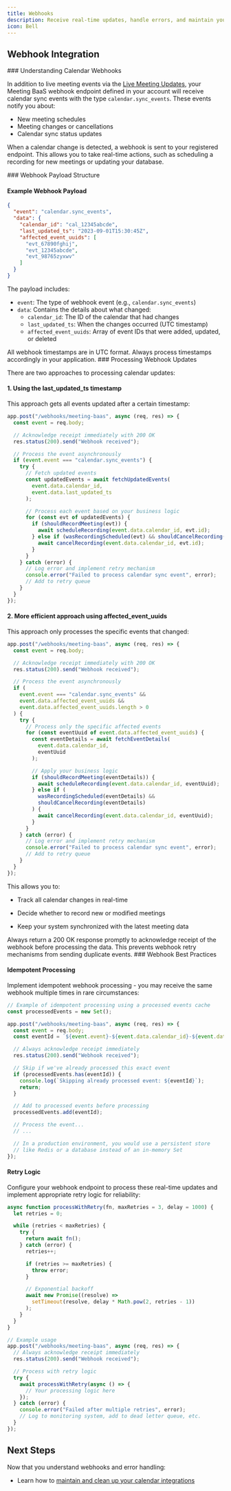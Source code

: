 ```yaml
---
title: Webhooks
description: Receive real-time updates, handle errors, and maintain your calendar integrations
icon: Bell
---
```



## Webhook Integration

<Steps>

<Step>
### Understanding Calendar Webhooks

In addition to live meeting events via the <a href="/docs/api/getting-started/getting-the-data" target="_blank">Live Meeting Updates</a>, your Meeting BaaS webhook endpoint defined in your account will receive calendar sync events with the type `calendar.sync_events`. These events notify you about:

- New meeting schedules
- Meeting changes or cancellations
- Calendar sync status updates

When a calendar change is detected, a webhook is sent to your registered endpoint. This allows you to take real-time actions, such as scheduling a recording for new meetings or updating your database.

</Step>

<Step>
### Webhook Payload Structure

#### Example Webhook Payload

```json
{
  "event": "calendar.sync_events",
  "data": {
    "calendar_id": "cal_12345abcde",
    "last_updated_ts": "2023-09-01T15:30:45Z",
    "affected_event_uuids": [
      "evt_67890fghij",
      "evt_12345abcde",
      "evt_98765zyxwv"
    ]
  }
}
```

The payload includes:

- `event`: The type of webhook event (e.g., `calendar.sync_events`)
- `data`: Contains the details about what changed:
  - `calendar_id`: The ID of the calendar that had changes
  - `last_updated_ts`: When the changes occurred (UTC timestamp)
  - `affected_event_uuids`: Array of event IDs that were added, updated, or deleted

<Callout type="info">
  All webhook timestamps are in UTC format. Always process timestamps
  accordingly in your application.
</Callout>

</Step>

<Step>
### Processing Webhook Updates

There are two approaches to processing calendar updates:

#### 1. Using the last_updated_ts timestamp

This approach gets all events updated after a certain timestamp:

```javascript
app.post("/webhooks/meeting-baas", async (req, res) => {
  const event = req.body;

  // Acknowledge receipt immediately with 200 OK
  res.status(200).send("Webhook received");

  // Process the event asynchronously
  if (event.event === "calendar.sync_events") {
    try {
      // Fetch updated events
      const updatedEvents = await fetchUpdatedEvents(
        event.data.calendar_id,
        event.data.last_updated_ts
      );

      // Process each event based on your business logic
      for (const evt of updatedEvents) {
        if (shouldRecordMeeting(evt)) {
          await scheduleRecording(event.data.calendar_id, evt.id);
        } else if (wasRecordingScheduled(evt) && shouldCancelRecording(evt)) {
          await cancelRecording(event.data.calendar_id, evt.id);
        }
      }
    } catch (error) {
      // Log error and implement retry mechanism
      console.error("Failed to process calendar sync event", error);
      // Add to retry queue
    }
  }
});
```

#### 2. More efficient approach using affected_event_uuids

This approach only processes the specific events that changed:

```javascript
app.post("/webhooks/meeting-baas", async (req, res) => {
  const event = req.body;

  // Acknowledge receipt immediately with 200 OK
  res.status(200).send("Webhook received");

  // Process the event asynchronously
  if (
    event.event === "calendar.sync_events" &&
    event.data.affected_event_uuids &&
    event.data.affected_event_uuids.length > 0
  ) {
    try {
      // Process only the specific affected events
      for (const eventUuid of event.data.affected_event_uuids) {
        const eventDetails = await fetchEventDetails(
          event.data.calendar_id,
          eventUuid
        );

        // Apply your business logic
        if (shouldRecordMeeting(eventDetails)) {
          await scheduleRecording(event.data.calendar_id, eventUuid);
        } else if (
          wasRecordingScheduled(eventDetails) &&
          shouldCancelRecording(eventDetails)
        ) {
          await cancelRecording(event.data.calendar_id, eventUuid);
        }
      }
    } catch (error) {
      // Log error and implement retry mechanism
      console.error("Failed to process calendar sync event", error);
      // Add to retry queue
    }
  }
});
```

<Callout type="info">
  This allows you to:

- Track all calendar changes in real-time

- Decide whether to record new or modified meetings

- Keep your system synchronized with the latest meeting data

</Callout>

<Callout type="warn">
  Always return a 200 OK response promptly to acknowledge receipt of the webhook
  before processing the data. This prevents webhook retry mechanisms from
  sending duplicate events.
</Callout>

</Step>

<Step>
### Webhook Best Practices

#### Idempotent Processing

Implement idempotent webhook processing - you may receive the same webhook multiple times in rare circumstances:

```javascript
// Example of idempotent processing using a processed events cache
const processedEvents = new Set();

app.post("/webhooks/meeting-baas", async (req, res) => {
  const event = req.body;
  const eventId = `${event.event}-${event.data.calendar_id}-${event.data.last_updated_ts}`;

  // Always acknowledge receipt immediately
  res.status(200).send("Webhook received");

  // Skip if we've already processed this exact event
  if (processedEvents.has(eventId)) {
    console.log(`Skipping already processed event: ${eventId}`);
    return;
  }

  // Add to processed events before processing
  processedEvents.add(eventId);

  // Process the event...
  // ...

  // In a production environment, you would use a persistent store
  // like Redis or a database instead of an in-memory Set
});
```

#### Retry Logic

Configure your webhook endpoint to process these real-time updates and implement appropriate retry logic for reliability:

```javascript
async function processWithRetry(fn, maxRetries = 3, delay = 1000) {
  let retries = 0;

  while (retries < maxRetries) {
    try {
      return await fn();
    } catch (error) {
      retries++;

      if (retries >= maxRetries) {
        throw error;
      }

      // Exponential backoff
      await new Promise((resolve) =>
        setTimeout(resolve, delay * Math.pow(2, retries - 1))
      );
    }
  }
}

// Example usage
app.post("/webhooks/meeting-baas", async (req, res) => {
  // Always acknowledge receipt immediately
  res.status(200).send("Webhook received");

  // Process with retry logic
  try {
    await processWithRetry(async () => {
      // Your processing logic here
    });
  } catch (error) {
    console.error("Failed after multiple retries", error);
    // Log to monitoring system, add to dead letter queue, etc.
  }
});
```

</Step>

</Steps>

## Next Steps

Now that you understand webhooks and error handling:

- Learn how to [maintain and clean up your calendar integrations](/docs/api/getting-started/calendars/maintenance)
